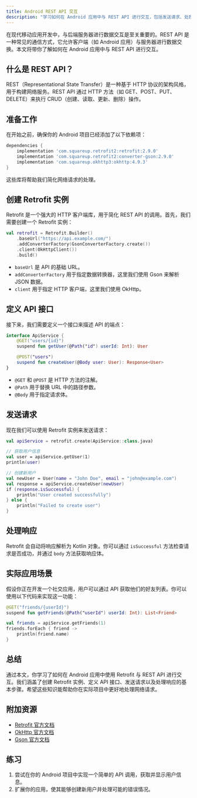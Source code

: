 ```yaml
---
title: Android REST API 交互
description: "学习如何在 Android 应用中与 REST API 进行交互，包括发送请求、处理响应以及实际应用场景。"
---
```


在现代移动应用开发中，与后端服务器进行数据交互是至关重要的。REST API 是一种常见的通信方式，它允许客户端（如 Android 应用）与服务器进行数据交换。本文将带你了解如何在 Android 应用中与 REST API 进行交互。

## 什么是 REST API？

REST（Representational State Transfer）是一种基于 HTTP 协议的架构风格，用于构建网络服务。REST API 通过 HTTP 方法（如 GET、POST、PUT、DELETE）来执行 CRUD（创建、读取、更新、删除）操作。

## 准备工作

在开始之前，确保你的 Android 项目已经添加了以下依赖项：

```gradle
dependencies {
    implementation 'com.squareup.retrofit2:retrofit:2.9.0'
    implementation 'com.squareup.retrofit2:converter-gson:2.9.0'
    implementation 'com.squareup.okhttp3:okhttp:4.9.3'
}
```

这些库将帮助我们简化网络请求的处理。

## 创建 Retrofit 实例

Retrofit 是一个强大的 HTTP 客户端库，用于简化 REST API 的调用。首先，我们需要创建一个 Retrofit 实例：

```kotlin
val retrofit = Retrofit.Builder()
    .baseUrl("https://api.example.com/")
    .addConverterFactory(GsonConverterFactory.create())
    .client(OkHttpClient())
    .build()
```

- `baseUrl` 是 API 的基础 URL。
- `addConverterFactory` 用于指定数据转换器，这里我们使用 Gson 来解析 JSON 数据。
- `client` 用于指定 HTTP 客户端，这里我们使用 OkHttp。

## 定义 API 接口

接下来，我们需要定义一个接口来描述 API 的端点：

```kotlin
interface ApiService {
    @GET("users/{id}")
    suspend fun getUser(@Path("id") userId: Int): User

    @POST("users")
    suspend fun createUser(@Body user: User): Response<User>
}
```

- `@GET` 和 `@POST` 是 HTTP 方法的注解。
- `@Path` 用于替换 URL 中的路径参数。
- `@Body` 用于指定请求体。

## 发送请求

现在我们可以使用 Retrofit 实例来发送请求：

```kotlin
val apiService = retrofit.create(ApiService::class.java)

// 获取用户信息
val user = apiService.getUser(1)
println(user)

// 创建新用户
val newUser = User(name = "John Doe", email = "john@example.com")
val response = apiService.createUser(newUser)
if (response.isSuccessful) {
    println("User created successfully")
} else {
    println("Failed to create user")
}
```

## 处理响应

Retrofit 会自动将响应解析为 Kotlin 对象。你可以通过 `isSuccessful` 方法检查请求是否成功，并通过 `body` 方法获取响应体。

## 实际应用场景

假设你正在开发一个社交应用，用户可以通过 API 获取他们的好友列表。你可以使用以下代码来实现这一功能：

```kotlin
@GET("friends/{userId}")
suspend fun getFriends(@Path("userId") userId: Int): List<Friend>

val friends = apiService.getFriends(1)
friends.forEach { friend ->
    println(friend.name)
}
```

## 总结

通过本文，你学习了如何在 Android 应用中使用 Retrofit 与 REST API 进行交互。我们涵盖了创建 Retrofit 实例、定义 API 接口、发送请求以及处理响应的基本步骤。希望这些知识能帮助你在实际项目中更好地处理网络请求。

## 附加资源

- [Retrofit 官方文档](https://square.github.io/retrofit/)
- [OkHttp 官方文档](https://square.github.io/okhttp/)
- [Gson 官方文档](https://github.com/google/gson)

## 练习

1. 尝试在你的 Android 项目中实现一个简单的 API 调用，获取并显示用户信息。
2. 扩展你的应用，使其能够创建新用户并处理可能的错误情况。
